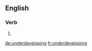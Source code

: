 ==English==

===Verb===
{{head|en}}

# {{present participle of|underdevelop}}

[[de:underdeveloping]]
[[fr:underdeveloping]]